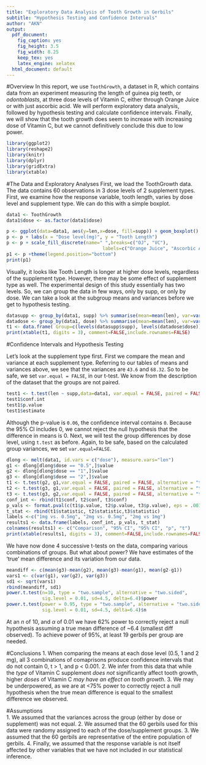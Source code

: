 ```yaml
---
title: "Exploratory Data Analysis of Tooth Growth in Gerbils"
subtitle: "Hypothesis Testing and Confidence Intervals"
author: "AKN"
output:
  pdf_document:
    fig_caption: yes
    fig_height: 3.5
    fig_width: 8.25
    keep_tex: yes
    latex_engine: xelatex
  html_document: default
---
```

#Overview
In this report, we use `ToothGrowth`, a dataset in R, which contains data from an experiment measuring the length of guinea pig teeth, or _odontoblasts_, at three dose levels of Vitamin C, either through Orange Juice or with just ascorbic acid. We will perform exploratory data analysis, followed by hypothesis testing and calculate confidence intervals. Finally, we will show that the tooth growth does seem to increase with increasing dose of Vitamin C, but we cannot definitively conclude this due to low power. 

```r
library(ggplot2)
library(reshape2)
library(knitr)
library(dplyr)
library(gridExtra)
library(xtable)
```

#The Data and Exploratory Analyses
First, we load the ToothGrowth data. The data contains 60 observations in 3 dose levels of 2 supplement types. First, we examine how the response variable, tooth length, varies by dose level and supplement type. We can do this with a simple boxplot.  

```r
data1 <- ToothGrowth
data1$dose <- as.factor(data1$dose)
```

```r
p <- ggplot(data=data1, aes(y=len,x=dose, fill=supp)) + geom_boxplot() 
p <- p + labs(x = "Dose level(mg)", y = "Tooth Length")
p <- p + scale_fill_discrete(name=" ",breaks=c("OJ", "VC"),
                                   labels=c("Orange Juice", "Ascorbic Acid")) 
p1 <- p +theme(legend.position="bottom")
print(p1)
```  
  
  Visually, it looks like Tooth Length is longer at higher dose levels, regardless of the supplement type. However, there may be some effect of supplement type as well. The experimental design of this study essentially has two levels. So, we can group the data in few ways, only by supp, or only by dose. We can take a look at the subgroup means and variances before we get to hypothesis testing.  
  
```r
datasupp <- group_by(data1, supp) %>% summarise(mean=mean(len), var=var(len))
datadose <- group_by(data1, dose) %>% summarise(mean=mean(len), var=var(len))
t1 <- data.frame( Group=c(levels(datasupp$supp), levels(datadose$dose)), Means=c(datasupp$mean[1:2], datadose$mean[1:3]), Variances=c(datasupp$var[1:2], datadose$mean[1:3]))
print(xtable(t1, digits = 3), comment=FALSE,include.rownames=FALSE)
```  

#Confidence Intervals and Hypothesis Testing  

Let's look at the supplement type first. First we compare the mean and variance at each supplement type. Referring to our tables of means and variances above, we see that the variances are `43.6` and `68.32`. So to be safe, we set `var.equal = FALSE`, in our t-test. We know from the description of the dataset that the groups are not paired.  

```r
test1 <- t.test(len ~ supp,data=data1, var.equal = FALSE, paired = FALSE)
test1$conf.int
test1$p.value
test1$estimate
```
Although the p-value is `0.06`, the confidence interval contains `0`. Because the 95% CI includes 0, we cannot reject the null hypothesis that the difference in means is 0.
Next, we will test the group differences by dose level, using `t.test` as before. Again, to be safe, based on the calculated group variances, we set `var.equal=FALSE`. 

```r
dlong <- melt(data1, id.vars = c("dose"), measure.vars="len")
g1 <- dlong[dlong$dose == "0.5",]$value
g2 <- dlong[dlong$dose == "1",]$value
g3 <- dlong[dlong$dose == "2",]$value
t1 <- t.test(g2, g1,var.equal = FALSE, paired = FALSE, alternative = "two.sided")
t2 <- t.test(g3, g1,var.equal = FALSE, paired = FALSE, alternative = "two.sided")
t3 <- t.test(g3, g2,var.equal = FALSE, paired = FALSE, alternative = "two.sided")
conf_int <- rbind(t1$conf, t2$conf, t3$conf)
p_vals <- format.pval(c(t1$p.value, t2$p.value, t3$p.value), eps = .001, digits=3)
t_stat <- rbind(t1$statistic, t2$statistic,t3$statistic)
labels <-c("1mg vs. 0.5mg", "2mg vs. 0.5mg", "2mg vs 1mg")
results1 <- data.frame(labels, conf_int, p_vals, t_stat)
colnames(results1) <- c("Comparison", "95% CI", "95% CI", "p", "t")
print(xtable(results1, digits = 3), comment=FALSE,include.rownames=FALSE)
```
  
  We have now done 4 successive t-tests on the data, comparing various combinations of groups. But what about power? We have estimates of the 'true' mean difference and its variation from our data.
  
```r
meandiff <- c(mean(g3)-mean(g2), mean(g3)-mean(g1), mean(g2-g1))
vars1 <- c(var(g1), var(g2), var(g3))
sd1 <- sqrt(vars1)
rbind(meandiff, sd1)
power.t.test(n=10, type = "two.sample", alternative = "two.sided", 
             sig.level = 0.01, sd=4.5, delta=6.4)$power
power.t.test(power = 0.95, type = "two.sample", alternative = "two.sided", 
             sig.level = 0.01, sd=4.5, delta=6.4)$n
```  
  At an $n$ of 10, and $\alpha$ of 0.01 we have 62% power to correctly reject a null hypothesis assuming a true mean difference of ~6.4 (smallest diff observed). To achieve power of 95%, at least 19 gerbils per group are needed. 
  
#Conclusions
  1. When comparing the means at each dose level (0.5, 1 and 2 mg), all 3 combinations of comaprisons produce confidence intervals that do not contain 0, t > 1, and p < 0.001.
  2. We infer from this data that while the *type* of Vitamin C supplement *does not* significantly affect tooth growth, higher *doses* of Vitamin C *may have an effect on tooth growth*.
  3. We may be underpowered, as we are at <75% power to correctly reject a null hypothesis when the true mean difference is equal to the smallest difference we observed.
    
#Assumptions  
  1. We assumed that the variances across the group (either by dose or supplement) was not equal. 
  2. We assumed that the 60 gerbils used for this data were randomy assigned to each of the dose/supplement groups.
  3. We assumed that the 60 gerbils are representative of the entire population of gerbils. 
  4. Finally, we assumed that the response variable is not itself affected by other variables that we have not included in our statistical inference. 
